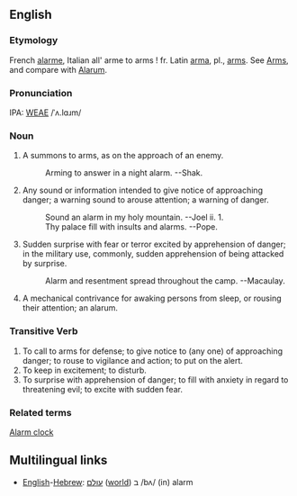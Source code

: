 ==English==
===Etymology===
French [[alarme]], Italian all' arme  to arms ! fr. Latin [[arma]], pl., [[arms]].  See [[Arms]], and compare with [[Alarum]].

===Pronunciation===
IPA: [[WEAE]] /ˈʌ.lɑɹm/

===Noun===
# A summons to arms, as on the approach of an enemy.
#:    Arming to answer in a night alarm. --Shak.
# Any sound or information intended to give notice of approaching danger; a warning sound to arouse attention; a warning of danger.
#:    Sound an alarm in my holy mountain. --Joel ii. 1.
#:    Thy palace fill with insults and alarms. --Pope.
# Sudden surprise with fear or terror excited by apprehension of danger; in the military use, commonly, sudden apprehension of being attacked by surprise.
#:    Alarm and resentment spread throughout the camp. --Macaulay.
# A mechanical contrivance for awaking persons from sleep, or rousing their attention; an alarum.

===Transitive Verb===
# To call to arms for defense; to give notice to (any one) of approaching danger; to rouse to vigilance and action; to put on the alert.
# To keep in excitement; to disturb.
# To surprise with apprehension of danger; to fill with anxiety in regard to threatening evil; to excite with sudden fear.

===Related terms===
[[Alarm clock]]

==Multilingual links==
*[[English]]-[[Hebrew]]:  [[עולם]] ([[world]]) ב /bʌ/ (in) alarm